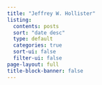 ```yaml
---
title: "Jeffrey W. Hollister"
listing:
  contents: posts
  sort: "date desc"
  type: default
  categories: true
  sort-ui: false
  filter-ui: false
page-layout: full
title-block-banner: false
---
```


[Mastodon verification](https://fosstodon.org/@jhollist){rel="me" style="display: none;"}
